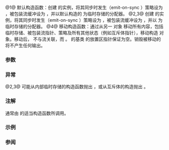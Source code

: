 {{cpp/io/basic_syncbuf/title|basic_syncbuf}}
{{cpp/io/basic_syncbuf/navbar}}
{{dcl begin}}
{{dcl|num=1|1=
basic_syncbuf()
    : basic_syncbuf( nullptr )
}}
{{dcl|num=2|1=
explicit basic_syncbuf( streambuf_type* obuf )
    : basic_syncbuf( obuf, Allocator() ) {}
}}
{{dcl|num=3|1=
basic_syncbuf( streambuf_type* obuf, const Allocator&amp; a );
}}
{{dcl|num=4|1=
basic_syncbuf( basic_syncbuf&amp;&amp; rhs );
}}
{{dcl end}}

@1@ 默认构造函数：创建 {{tt|std::basic_syncbuf}} 的实例，将其同步时发生（emit-on-sync ）策略设为 {{c|false}}，被包装流缓冲设为 {{c|nullptr}}，并以默认构造的 {{tt|Allocator}} 为临时存储的分配器。
@2,3@ 创建 {{tt|std::basic_syncbuf}} 的实例，将其同步时发生（emit-on-sync ）策略设为 {{c|false}}，被包装流缓冲设为 {{c|obuf}}，并以 {{c|a}} 为临时存储的分配器。
@4@ 移动构造函数：通过从另一 {{tt|std::basic_syncbuf}} 对象 {{c|rhs}} 移动所有内容，包括临时存储、被包装流指针、策略及所有其他状态（例如互斥体指针），移动构造 {{tt|std::basic_syncbuf}} 对象。移动后，{{c|rhs}} 不与流关联，而 {{c|1=rhs.get_wrapped()==nullptr}}。{{c|rhs}} 的基类 {{lc|std::basic_streambuf}} 的放置区指针保证为空。销毁被移动的 {{c|rhs}} 将不产生任何输出。

===参数===
{{par begin}}
{{par| obuf |指向要包装的 {{lc|std::basic_streambuf}} 的指针}}
{{par| a |用于临时存储的分配器}}
{{par| rhs |作为移动来源的另一 {{tt|std::basic_syncbuf}}}}
{{par end}}

===异常===
@2,3@ 可能从内部临时存储的构造函数抛出 {{lc|std::bad_alloc}}，或从互斥体的构造抛出 {{lc|std::system_error}}。

===注解===
通常由 {{lc|std::basic_osyncstream}} 的适当构造函数所调用。

===示例===
{{example}}

===参阅===
{{dsc begin}}
{{dsc inc|cpp/io/basic_streambuf/dsc sync}}
{{dsc inc|cpp/io/basic_syncbuf/dsc emit}}
{{dsc end}}

{{langlinks|en|es|ja}}